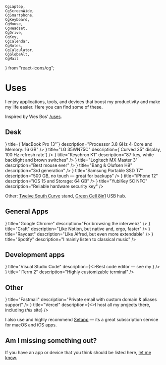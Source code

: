 	CgLaptop,
	CgScreenWide,
	CgSmartphone,
	CgKeyboard,
	CgMouse,
	CgHeadset,
	CgDrive,
	CgKey,
	CgCalendar,
	CgNotes,
	CgCalculator,
	CgGlobeAlt,
	CgMail
} from "react-icons/cg";



# Uses

I enjoy applications, tools, and devices that boost my productivity and make my life easier. Here you can find some of these.

Inspired by Wes Bos' [/uses](https://uses.tech).

## Desk

<ResponsiveGrid>
	<Item
		icon={<CgLaptop size={20}/>}
		title={`MacBook Pro 13"`}
		description="Processor 3.8 GHz 4-Core and Memory: 16 GB"
	/>
	<Item
		icon={<CgScreenWide size={20}/>}
		title="LG 35WN75C"
		description={`Curved 35" display, 100 Hz refresh rate`}
	/>
	<Item
		icon={<CgKeyboard size={20}/>}
		title="Keychron K1"
		description="87-key, white backlight and brown switches"
	/>
	<Item
		icon={<CgMouse size={20}/>}
		title="Logitech MX Master 3"
		description="Best mouse ever"
	/>
	<Item
		icon={<CgHeadset size={20}/>}
		title="Bang &amp; Olufsen H9"
		description="3rd generation"
	/>
	<Item
		icon={<CgDrive size={20}/>}
		title="Samsung Portable SSD T7"
		description="500 GB, no touch &mdash; great for backups"
	/>
	<Item
		icon={<CgSmartphone size={20}/>}
		title="iPhone 12"
		description="iOS 15 and Storage: 64 GB"
	/>
	<Item
		icon={<CgKey size={20}/>}
		title="YubiKey 5C NFC"
		description="Reliable hardware security key"
	/>
</ResponsiveGrid>

Other: [Twelve South Curve](https://www.twelvesouth.com/products/curve-for-macbook) stand, [Green Cell 8in1](https://greencell.global/en/hub-usb-c/3034-green-cell-hub-gc-connect60-8in1-thunderbolt-3-usb-c-hdmi-3x-usb-30-sd-microsd-for-macbook-pro-1315-2016-2020.html) USB hub.

## General Apps

<ResponsiveGrid>
	<Item
		icon={<IoLogoChrome size={20}/>}
		title="Google Chrome"
		description="For browsing the interwebz"
	/>
	<Item
		icon={<CgNotes size={20}/>}
		title="Craft"
		description="Like Notion, but native and, ergo, faster"
	/>
	<Item
		icon={<FiCommand size={20}/>}
		title="Raycast"
		description="Like Alfred, but even more extendable"
	/>
	<Item
		icon={<SiSpotify size={20}/>}
		title="Spotify"
		description="I mainly listen to classical music"
	/>
</ResponsiveGrid>

## Development apps

<ResponsiveGrid>
	<Item
		icon={<SiVisualstudiocode size={20}/>}
		title="Visual Studio Code"
		description={<>Best code editor &mdash; see my <Link href="" isExternal text="configuration"/></>}
	/>
	<Item
		icon={<FiTerminal size={20}/>}
		title="iTerm 2"
		description="Highly customizable terminal"
	/>
</ResponsiveGrid>

## Other

<ResponsiveGrid>
	<Item
		icon={<CgMail size={20}/>}
		title="Fastmail"
		description="Private email with custom domain & aliases support"
	/>
	<Item
		icon={<SiVercel size={20}/>}
		title="Vercel"
		description={<>I host all my projects there, including <i>this</i> site</>}
	/>
</ResponsiveGrid>

I also use and highly recommend [Setapp](https://setapp.com) &mdash; its a great subscription service for macOS and iOS apps.

## Am I missing something out?

If you have an app or device that you think should be listed here, [let me know](mailto:antoni@kepinski.ch?subject=[Website]%20Software/Device%20Proposal).

<div className="h-32"/>

